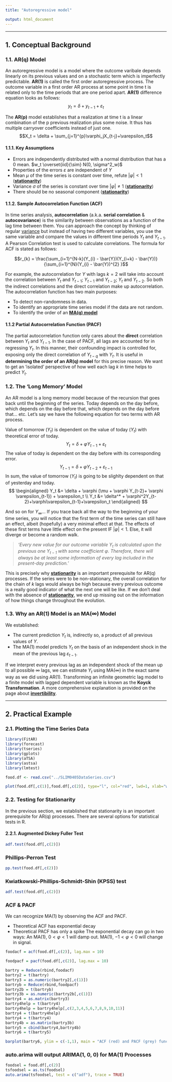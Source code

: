```yaml
---
title: "Autoregressive model"

output: html_document
---
```

***
## __1. Conceptual Background__
### __1.1. AR(q) Model__
An autoregressive model is a model where the outcome varibale depends linearly on its previous values and on a stochastic term which is imperfectly predictable. __AR(1)__ is called the first order autoregressive process. The outcome variable in a first order AR process at some point in time t is related only to the time periods that are one period apart. __AR(1)__ difference equation looks as follows:
$$y_t = \delta + y_{t-1} + \varepsilon_t$$

The __AR(p)__ model establishes that a realization at time t is a linear combination of the p previous realization plus some noise. It thus has multiple carryover coefficients instead of just one.
$$X_t = \delta + \sum_{j=1}^{p}\varphi_jX_{t-j}+\varepsilon_t$$

#### __1.1.1. Key Assumptions__

* Errors are independently distributed with a normal distribution that has a 0 mean. $w_t \overset{iid}{\sim} N(0, \sigma^2_w)$
* Properties of the errors $\varepsilon$ are independent of _Y_
* Mean $\mu$ of the time series is constant over time, refute $|\varphi|<1$ ([__stationarity__](Stationarity.html))
* Variance $\sigma$ of the series is constant over time $|\varphi| \neq 1$ ([__stationarity__](Stationarity.html)) 
* There should be no seasonal component ([__stationarity__](Stationarity.html))


#### __1.1.2. Sample Autocorrelation Function (ACF)__
In time series analysis, __autocorrelation__ (a.k.a. __serial correlation__ & __autocovariance__) is the similarity between observations as a function of the lag time between them. You can approach the concept by thinking of regular [variance](../variance.html) but instead of having two different variables, you use the same variable and compare the values in different time periods $Y_t$ and $Y_{t-1}$. A Pearson Correlation test is used to calculate correlations. The formula for ACF is stated as follows:

$$r_{k} = \frac{\sum_{i=1}^{N-k}(Y_{i} - \bar{Y})(Y_{i+k} - 
         \bar{Y})} {\sum_{i=1}^{N}(Y_{i} - \bar{Y})^{2} }$$

For example, the autocorrelation for $Y$ with lags $k=2$ will take into account the correlation between $Y_t$ and $Y_{t-1}$; $Y_{t-1}$ and $Y_{t-2}$; $Y_{t}$ and $Y_{t-2}$. So both the indirect correlations and the direct correlation make up autocorrelation. The autocorrelation function has two main purposes:

* To detect non-randomness in data.
* To identify an appropriate time series model if the data are not random.
* To identify the order of an [__MA(q) model__](MA_model.html)

#### __1.1.2 Partial Autocorrelation Function (PACF)__
The partial autocorrelation function only cares about the __direct__ correlation between $Y_t$ and $Y_{t-1}$. In the case of PACF, all lags are accounted for in regressing $Y_t$. In this manner, their confounding impact is controlled for, exposing only the direct correlation of $Y_{t-q}$ with $Y_t$.  It is useful in __determining the order of an AR(q) model__ for this precise reason. We want to get an 'isolated' perspective of how well each lag $k$ in time helps to predict $Y_t$. 

### __1.2. The 'Long Memory' Model__
An AR model is a long memory model because of the recursion that goes back until the beginning of the series. Today depends on the day before, which depends on the day before that, which depends on the day before that... etc. Let's say we have the following equation for two terms with AR process.
<br>

Value of tomorrow ($Y_t$) is dependent on the value of today ($Y_t$) with theoretical error of today. 
$$Y_t = \delta + \varphi Y_{t-1}+\varepsilon_t$$
The value of today is dependent on the day before with its corresponding error.
$$Y_{t-1} = \delta + \varphi Y_{t-2}+\varepsilon_{t-1}$$
In sum, the value of tomorrow ($Y_t$) is going to be slighlty dependent on that of yesterday and today.
$$
\begin{aligned}
Y_t &= \delta + \varphi (\mu + \varphi Y_{t-2}+ \varphi \varepsilon_{t-1}) + \varepsilon_t \\
Y_t &= \delta^* + \varphi^2Y_{t-2}+\varphi\varepsilon_{t-1}+\varepsilon_t
\end{aligned}
$$

And so on for $Y_\infty$... If you trace back all the way to the beginning of your time series, you will notice that the first term of the time series can still have an effect, albeit (hopefully) a very minimal effect at that.
The effects of these first terms have little effect on the present IF $|\varphi |<1$. Else, it will diverge or become a random walk.

> _'Every new value for our outcome variable $Y_t$ is calculated upon the previous one $Y_{t-1}$ with some coefficient $\varphi$. Therefore, there will always be at least some information of every lag included in the present-day prediction.'_  

This is precisely why [__stationarity__](Stationarity.html) is an important prerequisite for AR(q) processes. If the series were to be non-stationary, the overall correlation for the chain of _k_ lags would always be high because every previous outcome is a really good indicator of what the next one will be like. If we don't deal with the absence of [__stationarity__](Stationarity.html), we end up missing out on the information of how things change throughout the evolution.



### __1.3. Why an AR(1) Model is an MA($\infty$) Model__
We established:

* The current prediction $Y_t$ is, indirectly so, a product of all previous values of $Y$.
* The MA(1) model predicts $Y_t$ on the basis of an independent shock in the mean of the previous lag $\varepsilon_{t-1}$.

If we interpret every previous lag as an independent shock of the mean up to all possible $\infty$ lags, we can estimate $Y_t$ using MA($\infty$) in the exact same way as we did using AR(1). Transforming an infinite geometric lag model to a finite model with lagged dependent variable is known as the __Koyck Transformation__. A more comprehensive explanation is provided on the page about [__invertibility__](Invertibility.html).


***

## __2. Practical Example__
### __2.1. Plotting the Time Series Data__
```r
library(FitAR)
library(forecast)
library(tseries)
library(gplots)
library(aTSA)
library(astsa)
library(lmtest)
```

```r
food.df <- read.csv("../SLIM0405DataSeries.csv")
```

```r
plot(food.df[,c(1)],food.df[,c(2)], type="l", col="red", lwd=1, xlab="weeks", ylab="sales", main="Volume sales over time")
```

### __2.2. Testing for Stationarity__
In the previous section, we established that stationarity is an important prerequisite for AR(q) processes. There are several options for statistical tests in R.

#### __2.2.1. Augmented Dickey Fuller Test__ 
```r
adf.test(food.df[,c(2)])
```

### __Phillips-Perron Test__
```r
pp.test(food.df[,c(2)])
```

### __Kwiatkowski-Phillips-Schmidt-Shin (KPSS) test__
```r
adf.test(food.df[,c(2)])
```

### __ACF & PACF__
We can recognize MA(1) by observing the ACF and PACF.

* Theoretical ACF has exponential decay
* Theoretical PACF has only a spike
The exponential decay can go in two ways: An MA(1), $0 < \varphi < 1$ will damp out. MA(1), $-1 < \varphi < 0$ will change in signal.
```r
foodacf = acf(food.df[,c(2)], lag.max = 10)
```

```r
foodpacf = pacf(food.df[,c(2)], lag.max = 10)
```

```r
bartry = Reduce(rbind,foodacf)
bartry2 = t(bartry)
bartry3 = as.numeric(bartry2[,c(1)])
bartryb = Reduce(rbind,foodpacf)
bartry2b = t(bartryb)
bartry3b = as.numeric(bartry2b[,c(1)])
bartry4 = as.matrix(bartry3)
bartry4help = t(bartry4)
bartry4help = bartry4help[,c(2,3,4,5,6,7,8,9,10,11)]
bartry4 = t(bartry4help)
bartry4 = t(bartry4)
bartry4b = as.matrix(bartry3b)
bartry5 = cbind(bartry4,bartry4b)
bartry6 = t(bartry5)
```

```r
barplot(bartry6, ylim = c(-1,1), main = "ACF (red) and PACF (grey) function", col = c("red", "grey"), beside = TRUE)
```

### auto.arima will output ARIMA(1, 0, 0) for MA(1) Processes
```r
foodsel = food.df[,c(2)]
tsfoodsel = as.ts(foodsel)
auto.arima(tsfoodsel, test = c("adf"), trace = TRUE)
```